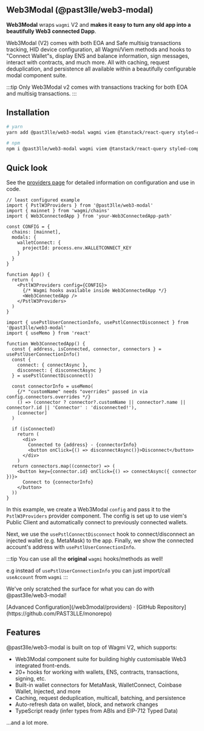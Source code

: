 ## Web3Modal (@past3lle/web3-modal)

**Web3Modal** wraps `wagmi` V2 and **makes it easy to turn any old app into a beautifully Web3 connected Dapp**. 

Web3Modal (V2) comes with both EOA and Safe multisig transactions tracking, HID device configuration, all Wagmi/Viem methods and hooks to "Connect Wallet"s, display ENS and balance information, sign messages, interact with contracts, and much more. All with caching, request deduplication, and persistence all available within a beautifully configurable modal component suite.

:::tip
Only Web3Modal v2 comes with transactions tracking for both EOA and multisig transactions.
:::

## Installation
```bash
# yarn
yarn add @past3lle/web3-modal wagmi viem @tanstack/react-query styled-components@5.x

# npm
npm i @past3lle/web3-modal wagmi viem @tanstack/react-query styled-components@5.x
```

## Quick look
See the [providers page](/web3modal/providers) for detailed information on configuration and use in code.

```tsx
// least configured example
import { PstlW3Providers } from '@past3lle/web3-modal'
import { mainnet } from 'wagmi/chains'
import { Web3ConnectedApp } from 'your-Web3ConnectedApp-path'

const CONFIG = {
  chains: [mainnet],
  modals: {
    walletConnect: {
      projectId: process.env.WALLETCONNECT_KEY
    }
  }
}

function App() {
  return (
    <PstlW3Providers config={CONFIG}>
      {/* Wagmi hooks available inside Web3ConnectedApp */}
      <Web3ConnectedApp />
    </PstlW3Providers>
  )
}
```

```tsx
import { usePstlUserConnectionInfo, usePstlConnectDisconnect } from '@past3lle/web3-modal'
import { useMemo } from 'react'

function Web3ConnectedApp() {
  const { address, isConnected, connector, connectors } = usePstlUserConnectionInfo()
  const {
    connect: { connectAsync },
    disconnect: { disconnectAsync }
  } = usePstlConnectDisconnect()

  const connectorInfo = useMemo(
    {/* "customName" needs "overrides" passed in via config.connectors.overrides */}
    () => (connector ? connector?.customName || connector?.name || connector?.id || 'Connector' : 'disconnected!'),
    [connector]
  )

  if (isConnected)
    return (
      <div>
        Connected to {address} - {connectorInfo}
        <button onClick={() => disconnectAsync()}>Disconnect</button>
      </div>
    )
  return connectors.map((connector) => (
    <button key={connector.id} onClick={() => connectAsync({ connector })}>
      Connect to {connectorInfo}
    </button>
  ))
}
```

In this example, we create a Web3Modal `config` and pass it to the `PstlW3Providers` provider component. The config is set up to use viem's Public Client and automatically connect to previously connected wallets.

Next, we use the `usePstlConnectDisconnect` hook to connect/disconnect an injected wallet (e.g. MetaMask) to the app. Finally, we show the connected account's address with `usePstlUserConnectionInfo`.

:::tip
You can use all the **original** `wagmi` hooks/methods as well! 

e.g instead of `usePstlUserConnectionInfo` you can just import/call `useAccount` from `wagmi`
:::

We've only scratched the surface for what you can do with @past3lle/web3-modal!

<div className="mb-20 text-center">
  [Advanced Configuration](/web3modal/providers) · [GitHub
  Repository](https://github.com/PAST3LLE/monorepo)
</div>

## Features

@past3lle/web3-modal is built on top of Wagmi V2, which supports:

- Web3Modal component suite for building highly customisable Web3 integrated front-ends.
- 20+ hooks for working with wallets, ENS, contracts, transactions, signing, etc.
- Built-in wallet connectors for MetaMask, WalletConnect, Coinbase Wallet, Injected, and more
- Caching, request deduplication, multicall, batching, and persistence
- Auto-refresh data on wallet, block, and network changes
- TypeScript ready (infer types from ABIs and EIP-712 Typed Data)

...and a lot more.
